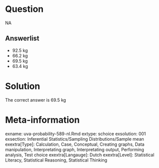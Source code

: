 Question
========

NA

Answerlist
----------
* 92.5 kg
* 66.2 kg
* 69.5 kg
* 63.4 kg

Solution
========

The correct answer is  69.5 kg

Meta-information
================
exname: uva-probability-589-nl.Rmd
extype: schoice
exsolution: 001
exsection: Inferential Statistics/Sampling Distributions/Sample mean
exextra[Type]: Calculation, Case, Conceptual, Creating graphs, Data manipulation, Interpretating graph, Interpretating output, Performing analysis, Test choice
exextra[Langauge]: Dutch
exextra[Level]: Statistical Literacy, Statistical Reasoning, Statistical Thinking

